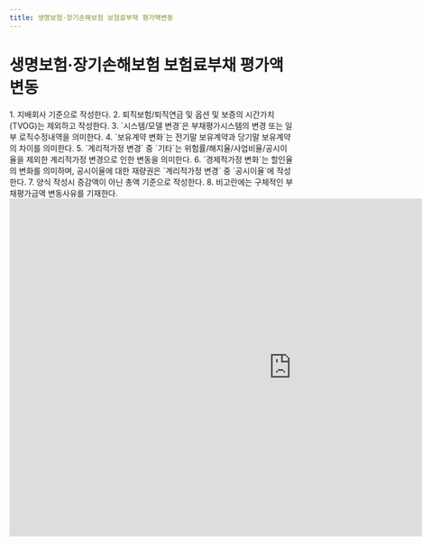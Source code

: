 ```yaml
---
title: 생명보험·장기손해보험 보험료부채 평가액변동
---
```

# 생명보험·장기손해보험 보험료부채 평가액변동

<Accordion multiple activeIndex={[]}>
<AccordionTab header="[작성 요령]">
1. 지배회사 기준으로 작성한다.
2. 퇴직보험/퇴직연금 및 옵션 및 보증의 시간가치(TVOG)는 제외하고 작성한다.
3. `시스템/모델 변경`은 부채평가시스템의 변경 또는 일부 로직수정내역을 의미한다.
4. `보유계약 변화`는 전기말 보유계약과 당기말 보유계약의 차이를 의미한다.
5. `계리적가정 변경` 중 `기타`는 위험률/해지율/사업비율/공시이율을 제외한 계리적가정 변경으로 인한 변동을 의미한다.
6. `경제적가정 변화`는 할인율의 변화를 의미하며, 공시이율에 대한 재량권은 `계리적가정 변경` 중 `공시이율`에 작성한다.
7. 양식 작성시 증감액이 아닌 총액 기준으로 작성한다.
8. 비고란에는 구체적인 부채평가금액 변동사유를 기재한다.
</AccordionTab>
</Accordion>

<br/>

<iframe width="1000" height="600" frameBorder="0" scrolling="no"
src="https://onedrive.live.com/embed?resid=AB5F66CE0CF8D024%2116554&authkey=%21ACzRWZavyE-79hc&em=2
&AllowTyping=True
&wdAllowInteractivity=False&ActiveCell='1-7'!D11&Item='1-7'!A7:N30
&wdHideGridlines=True
&wdDownloadButton=False
&waccluster=PSG3">
</iframe>
